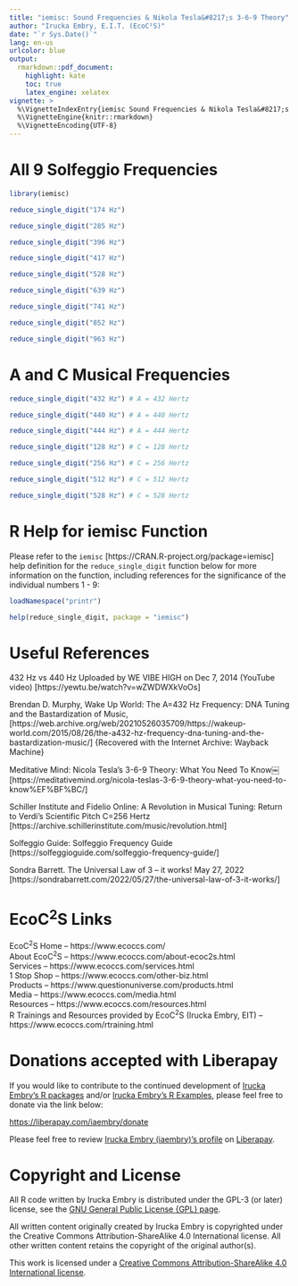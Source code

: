 ```yaml
---
title: "iemisc: Sound Frequencies & Nikola Tesla&#8217;s 3-6-9 Theory"
author: "Irucka Embry, E.I.T. (EcoC²S)"
date: "`r Sys.Date()`"
lang: en-us
urlcolor: blue
output:
  rmarkdown::pdf_document:
    highlight: kate
    toc: true
    latex_engine: xelatex
vignette: >
  %\VignetteIndexEntry{iemisc Sound Frequencies & Nikola Tesla&#8217;s 3-6-9 Theory}
  %\VignetteEngine{knitr::rmarkdown}
  %\VignetteEncoding{UTF-8}
---
```


\bigskip

# All 9 Solfeggio Frequencies

```r

library(iemisc)

reduce_single_digit("174 Hz")

reduce_single_digit("285 Hz")

reduce_single_digit("396 Hz")

reduce_single_digit("417 Hz")

reduce_single_digit("528 Hz")

reduce_single_digit("639 Hz")

reduce_single_digit("741 Hz")

reduce_single_digit("852 Hz")

reduce_single_digit("963 Hz")

```

\bigskip
\bigskip

# A and C Musical Frequencies

```r

reduce_single_digit("432 Hz") # A = 432 Hertz

reduce_single_digit("440 Hz") # A = 440 Hertz

reduce_single_digit("444 Hz") # A = 444 Hertz

reduce_single_digit("128 Hz") # C = 128 Hertz

reduce_single_digit("256 Hz") # C = 256 Hertz

reduce_single_digit("512 Hz") # C = 512 Hertz

reduce_single_digit("528 Hz") # C = 528 Hertz

```

# R Help for iemisc Function

Please refer to the `iemisc` [https://CRAN.R-project.org/package=iemisc] help definition for the `reduce_single_digit` function below for more information on the function, including references for the significance of the individual numbers 1 - 9:  

\bigskip
\bigskip

```r

loadNamespace("printr")
```

```r

help(reduce_single_digit, package = "iemisc")

```

\bigskip
\bigskip
\bigskip
\bigskip

# Useful References

‪432 Hz vs 440 Hz Uploaded by WE VIBE HIGH on Dec 7, 2014 (YouTube video) [https://yewtu.be/watch?v=wZWDWXkVoOs]  

Brendan D. Murphy, Wake Up World: The A=432 Hz Frequency: DNA Tuning and the Bastardization of Music, [https://web.archive.org/web/20210526035709/https://wakeup-world.com/2015/08/26/the-a432-hz-frequency-dna-tuning-and-the-bastardization-music/]     {Recovered with the Internet Archive: Wayback Machine}  

Meditative Mind: Nicola Tesla&#8217;s 3-6-9 Theory: What You Need To Know￼ [https://meditativemind.org/nicola-teslas-3-6-9-theory-what-you-need-to-know%EF%BF%BC/]  

Schiller Institute and Fidelio Online: A Revolution in Musical Tuning: Return to Verdi&#8217;s Scientific Pitch C=256 Hertz [https://archive.schillerinstitute.com/music/revolution.html]  

Solfeggio Guide: Solfeggio Frequency Guide [https://solfeggioguide.com/solfeggio-frequency-guide/]  

Sondra Barrett. The Universal Law of 3 – it works! May 27, 2022 [https://sondrabarrett.com/2022/05/27/the-universal-law-of-3-it-works/]  

\bigskip
\bigskip

# EcoC^2^S Links

EcoC^2^S Home -- https://www.ecoccs.com/  
About EcoC^2^S -- https://www.ecoccs.com/about-ecoc2s.html  
Services -- https://www.ecoccs.com/services.html  
1 Stop Shop -- https://www.ecoccs.com/other-biz.html  
Products -- https://www.questionuniverse.com/products.html  
Media -- https://www.ecoccs.com/media.html  
Resources -- https://www.ecoccs.com/resources.html  
R Trainings and Resources provided by EcoC^2^S (Irucka Embry, EIT) -- https://www.ecoccs.com/rtraining.html  

\bigskip
\bigskip

# Donations accepted with Liberapay

If you would like to contribute to the continued development of [Irucka Embry&#8217;s R packages](https://www.ecoccs.com/rtraining.html#repos) and/or [Irucka Embry&#8217;s R Examples](https://www.ecoccs.com/rtraining.html#examp), please feel free to donate via the link below:  

[https://liberapay.com/iaembry/donate](https://liberapay.com/iaembry/donate)  

Please feel free to review [Irucka Embry (iaembry)&#8217;s profile](https://liberapay.com/iaembry/) on [Liberapay](https://liberapay.com).  

\bigskip
\bigskip

# Copyright and License

All R code written by Irucka Embry is distributed under the GPL-3 (or later) license, see the [GNU General Public License {GPL} page](https://www.gnu.org/licenses/gpl-3.0.html).  

All written content originally created by Irucka Embry is copyrighted under the Creative Commons Attribution-ShareAlike 4.0 International license. All other written content retains the copyright of the original author(s).  

This work is licensed under a [Creative Commons Attribution-ShareAlike 4.0 International license](https://creativecommons.org/licenses/by-sa/4.0/).  
